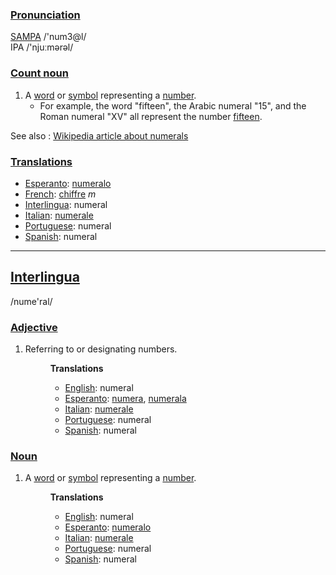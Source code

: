 ===[[Pronunciation]]===
[[w:SAMPA|SAMPA]]  /'num3@l/<br>
IPA /'nju&#720;m&#601;r&#601;l/

===[[Count noun]]===

# A [[word]] or [[symbol]] representing a [[number]].
#* For example, the word "fifteen", the Arabic numeral "15", and the Roman numeral "XV" all represent the number [[fifteen]].

See also : [[w:Numeral|Wikipedia article about numerals]]

===[[Translation]]s===
*[[Esperanto]]: [[numeralo]]
*[[French]]: [[chiffre]] ''m''
*[[Interlingua]]: numeral
*[[Italian]]: [[numerale]]
*[[Portuguese]]: numeral
*[[Spanish]]: numeral

----
==[[Interlingua]]==
/nume'ral/
===[[Adjective]]===
#Referring to or designating numbers.
#:'''Translations'''
#:*[[English]]: numeral
#:*[[Esperanto]]: [[numera]], [[numerala]]
#:*[[Italian]]: [[numerale]]
#:*[[Portuguese]]: numeral
#:*[[Spanish]]: numeral
===[[Noun]]===
#A [[word]] or [[symbol]] representing a [[number]].
#:'''Translations'''
#:*[[English]]: numeral
#:*[[Esperanto]]: [[numeralo]]
#:*[[Italian]]: [[numerale]]
#:*[[Portuguese]]: numeral
#:*[[Spanish]]: numeral